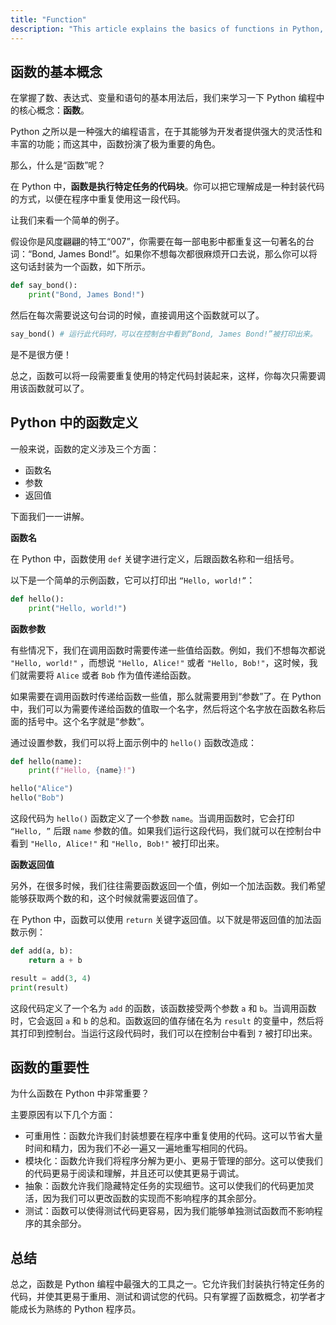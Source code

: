 ```yaml
---
title: "Function"
description: "This article explains the basics of functions in Python, which are blocks of code that perform specific tasks and can be reused throughout the program. It describes how to define functions using the def keyword, and explains the roles of function names, parameters, and return values through straightforward examples. The importance of functions is discussed in terms of their benefits for code reuse, modularity, and simplification of testing."
---
```


## 函数的基本概念

在掌握了数、表达式、变量和语句的基本用法后，我们来学习一下 Python 编程中的核心概念：**函数**。

Python 之所以是一种强大的编程语言，在于其能够为开发者提供强大的灵活性和丰富的功能；而这其中，函数扮演了极为重要的角色。

那么，什么是“函数”呢？

在 Python 中，**函数是执行特定任务的代码块**。你可以把它理解成是一种封装代码的方式，以便在程序中重复使用这一段代码。

让我们来看一个简单的例子。

假设你是风度翩翩的特工“007”，你需要在每一部电影中都重复这一句著名的台词：“Bond, James Bond!”。如果你不想每次都很麻烦开口去说，那么你可以将这句话封装为一个函数，如下所示。

```python
def say_bond():
    print("Bond, James Bond!")
```

然后在每次需要说这句台词的时候，直接调用这个函数就可以了。

```python
say_bond() # 运行此代码时，可以在控制台中看到“Bond, James Bond!”被打印出来。
```

是不是很方便！

总之，函数可以将一段需要重复使用的特定代码封装起来，这样，你每次只需要调用该函数就可以了。

## Python 中的函数定义

一般来说，函数的定义涉及三个方面：

-   函数名
-   参数
-   返回值

下面我们一一讲解。

**函数名**

在 Python 中，函数使用 `def` 关键字进行定义，后跟函数名称和一组括号。

以下是一个简单的示例函数，它可以打印出 `“Hello, world!”`：

```python
def hello():
    print("Hello, world!")
```

**函数参数**

有些情况下，我们在调用函数时需要传递一些值给函数。例如，我们不想每次都说 `"Hello, world!"` ，而想说 `"Hello, Alice!"` 或者 `"Hello, Bob!"`，这时候，我们就需要将 `Alice` 或者 `Bob` 作为值传递给函数。

如果需要在调用函数时传递给函数一些值，那么就需要用到“参数”了。在 Python 中，我们可以为需要传递给函数的值取一个名字，然后将这个名字放在函数名称后面的括号中。这个名字就是“参数”。

通过设置参数，我们可以将上面示例中的 `hello()` 函数改造成：

```python
def hello(name):
    print(f"Hello, {name}!")

hello("Alice")
hello("Bob")
```

这段代码为 `hello()` 函数定义了一个参数 `name`。当调用函数时，它会打印 `“Hello, ”` 后跟 `name` 参数的值。如果我们运行这段代码，我们就可以在控制台中看到 `"Hello, Alice!"` 和 `"Hello, Bob!"` 被打印出来。

**函数返回值**

另外，在很多时候，我们往往需要函数返回一个值，例如一个加法函数。我们希望能够获取两个数的和，这个时候就需要返回值了。

在 Python 中，函数可以使用 `return` 关键字返回值。以下就是带返回值的加法函数示例：

```python
def add(a, b):
    return a + b

result = add(3, 4)
print(result)
```

这段代码定义了一个名为 `add` 的函数，该函数接受两个参数 `a` 和 `b`。当调用函数时，它会返回 `a` 和 `b` 的总和。函数返回的值存储在名为 `result` 的变量中，然后将其打印到控制台。当运行这段代码时，我们可以在控制台中看到 `7` 被打印出来。

## 函数的重要性

为什么函数在 Python 中非常重要？

主要原因有以下几个方面：

-   可重用性：函数允许我们封装想要在程序中重复使用的代码。这可以节省大量时间和精力，因为我们不必一遍又一遍地重写相同的代码。
-   模块化：函数允许我们将程序分解为更小、更易于管理的部分。这可以使我们的代码更易于阅读和理解，并且还可以使其更易于调试。
-   抽象：函数允许我们隐藏特定任务的实现细节。这可以使我们的代码更加灵活，因为我们可以更改函数的实现而不影响程序的其余部分。
-   测试：函数可以使得测试代码更容易，因为我们能够单独测试函数而不影响程序的其余部分。

## 总结

总之，函数是 Python 编程中最强大的工具之一。它允许我们封装执行特定任务的代码，并使其更易于重用、测试和调试您的代码。只有掌握了函数概念，初学者才能成长为熟练的 Python 程序员。
